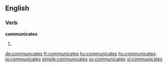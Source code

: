 
==English==

===Verb===
'''communicates'''

# {{en-third-person singular of|communicate}}

[[de:communicates]]
[[fr:communicates]]
[[ku:communicates]]
[[hu:communicates]]
[[ja:communicates]]
[[simple:communicates]]
[[sv:communicates]]
[[vi:communicates]]